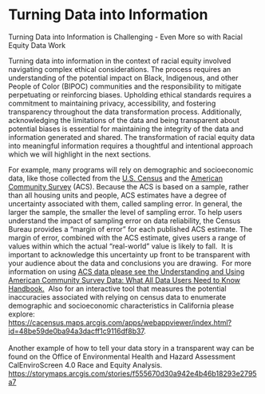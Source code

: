 # Turning Data into Information

Turning Data into Information is Challenging - Even More so with Racial Equity Data Work

Turning data into information in the context of racial equity involved navigating complex ethical considerations. The process requires an understanding of the potential impact on Black, Indigenous, and other People of Color (BIPOC) communities and the responsibility to mitigate perpetuating or reinforcing biases. Upholding ethical standards requires a commitment to maintaining privacy, accessibility, and fostering transparency throughout the data transformation process. Additionally, acknowledging the limitations of the data and being transparent about potential biases is essential for maintaining the integrity of the data and information generated and shared. The transformation of racial equity data into meaningful information requires a thoughtful and intentional approach which we will highlight in the next sections.

For example, many programs will rely on demographic and socioeconomic data, like those collected from the [U.S. Census](https://www.census.gov/programs-surveys/decennial-census/decade/2020/2020-census-main.html) and the [American Community Survey](https://www.census.gov/programs-surveys/acs) (ACS). Because the ACS is based on a sample, rather than all housing units and people, ACS estimates have a degree of uncertainty associated with them, called sampling error. In general, the larger the sample, the smaller the level of sampling error. To help users understand the impact of sampling error on data reliability, the Census Bureau provides a “margin of error” for each published ACS estimate. The margin of error, combined with the ACS estimate, gives users a range of values within which the actual “real-world” value is likely to fall.  It is important to acknowledge this uncertainty up front to be transparent with your audience about the data and conclusions you are drawing.  For more information on using [ACS data please see the Understanding and Using American Community Survey Data: What All Data Users Need to Know Handbook.](https://www.census.gov/programs-surveys/acs/library/handbooks/general.html)  Also for an interactive tool that measures the potential inaccuracies associated with relying on census data to enumerate demographic and socioeconomic characteristics in California please explore: <https://cacensus.maps.arcgis.com/apps/webappviewer/index.html?id=48be59de0ba94a3dacff1c9116df8b37>.\
\
Another example of how to tell your data story in a transparent way can be found on the Office of Environmental Health and Hazard Assessment CalEnviroScreen 4.0 Race and Equity Analysis.  <https://storymaps.arcgis.com/stories/f555670d30a942e4b46b18293e2795a7>

## 
